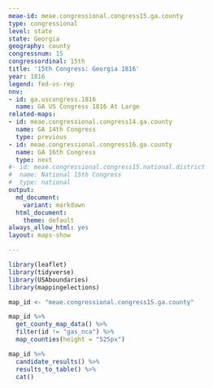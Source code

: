 ```yaml
---
meae-id: meae.congressional.congress15.ga.county
type: congressional
level: state
state: Georgia
geography: county
congressnum: 15
congressordinal: 15th
title: '15th Congress: Georgia 1816'
year: 1816
legend: fed-vs-rep
nnv:
- id: ga.uscongress.1816
  name: GA US Congress 1816 At Large
related-maps:
- id: meae.congressional.congress14.ga.county
  name: GA 14th Congress
  type: previous
- id: meae.congressional.congress16.ga.county
  name: GA 16th Congress
  type: next
#- id: meae.congressional.congress15.national.district
#  name: National 15th Congress
#  type: national
output:
  md_document:
    variant: markdown
  html_document:
    theme: default
always_allow_html: yes
layout: maps-show

---
```


```r
library(leaflet)
library(tidyverse)
library(USAboundaries)
library(mappingelections)

map_id <- "meae.congressional.congress15.ga.county"
```

<div class="map">

```r
map_id %>%
  get_county_map_data() %>%
  filter(id != "gas_nca") %>% 
  map_counties(height = "525px")
```

</div>

<div class="results-table">

```r
map_id %>%
  candidate_results() %>%
  results_to_table() %>%
  cat()
```

</div>
